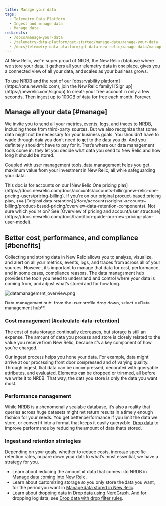 ```yaml
---
title: Manage your data
tags:
  - Telemetry Data Platform
  - Ingest and manage data
  - Manage data
redirects:
  - /docs/manage-your-data
  - /telemetry-data-platform/get-started/manage-data/manage-your-data
  - /docs/telemetry-data-platform/get-data-new-relic/manage-data/manage-your-data
---
```


At New Relic, we're super proud of NRDB, the New Relic database where we store your data. It gathers all your telemetry data in one place, gives you a connected view of all your data, and scales as your business grows.

<Callout variant="tip">
  To use NRDB and the rest of our [observability platform](https://one.newrelic.com), join the New Relic family! [Sign up](https://newrelic.com/signup) to create your free account in only a few seconds. Then ingest up to 100GB of data for free each month. Forever.
</Callout>

## Manage all your data [#manage]

We invite you to send all your metrics, events, logs, and traces to NRDB, including those from third-party sources. But we also recognize that some data might not be necessary for your business goals. You shouldn’t have to wade through data you don’t need to get to the data you do. And you definitely shouldn’t have to pay for it. That’s where our data management tools come in: they let you decide what data you send to New Relic and how long it should be stored.

Coupled with user management tools, data management helps you get maximum value from your investment in New Relic, all while safeguarding your data.

<Callout variant="important">
  This doc is for accounts on our [New Relic One pricing plan](https://docs.newrelic.com/docs/accounts/accounts-billing/new-relic-one-pricing-users/pricing-billing). If you're on our original product-based pricing plan, see [Original data retention](/docs/accounts/original-accounts-billing/product-based-pricing/overview-data-retention-components). Not sure which you're on? See [Overview of pricing and account/user structure](https://docs.newrelic.com/docs/transition-guide-our-new-pricing-plan-user-model).
</Callout>

## Better cost, performance, and compliance [#benefits]

Collecting and storing data in New Relic allows you to analyze, visualize, and alert on all your metrics, events, logs, and traces from across all of your sources. However, it’s important to manage that data for cost, performance, and in some cases, compliance reasons. The data management hub provides the tools you need to understand and control where your data is coming from, and adjust what’s stored and for how long.

![datamanagement_overview.png](./images/datamanagement_overview.png "datamanagement_overview.png")

<figcaption>
  Data management hub: from the user profile drop down, select **Data management hub**.
</figcaption>

### Cost management [#calculate-data-retention]

The cost of data storage continually decreases, but storage is still an expense. The amount of data you process and store is closely related to the value you receive from New Relic, because it’s a key component of how you’re charged.

Our ingest process helps you hone your data. For example, data might arrive at our processing front door compressed and of varying quality. Through ingest, that data can be uncompressed, decorated with queryable attributes, and evaluated. Elements can be dropped or trimmed, all before we write it to NRDB. That way, the data you store is only the data you want most.

### Performance management

While NRDB is a phenomenally scalable database, it’s also a reality that queries across huge datasets might not return results in a timely enough fashion for your needs. You get better performance if you limit the data we store, or convert it into a format that keeps it easily queryable. [Drop data](/docs/accounts/accounts/data-management/drop-data-using-nerdgraph) to improve performance by reducing the amount of data that’s stored.

### Ingest and retention strategies

Depending on your goals, whether to reduce costs, increase specific retention rates, or pare down your data to what’s most essential, we have a strategy for you.

* Learn about reducing the amount of data that comes into NRDB in [Manage data coming into New Relic](/docs/manage-data-coming-in).
* Learn about customizing storage so you only store the data you want, for the period you want in [Manage data stored in New Relic](/docs/manage-stored-data).
* Learn about dropping data in [Drop data using NerdGraph](/docs/accounts/accounts/data-management/drop-data-using-nerdgraph). And for dropping log data, see [Drop data with drop filter rules](/docs/logs/new-relic-logs/ui-data/drop-data-drop-filter-rules).
